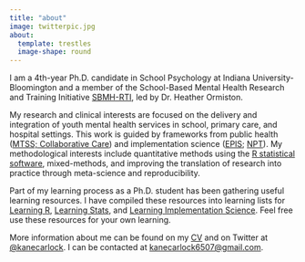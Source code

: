 ```yaml
---
title: "about"
image: twitterpic.jpg
about: 
  template: trestles
  image-shape: round
---
```


I am a 4th-year Ph.D. candidate in School Psychology at Indiana University-Bloomington and a member of the School-Based Mental Health Research and Training Initiative [SBMH-RTI](https://www.sbmhinitiative.com), led by Dr. Heather Ormiston.     

My research and clinical interests are focused on the delivery and integration of youth mental health services in school, primary care, and hospital settings. This work is guided by frameworks from public health ([MTSS; Collaborative Care](https://www.ncbi.nlm.nih.gov/pmc/articles/PMC5383210/)) and implementation science ([EPIS](https://episframework.com/); [NPT](https://implementationscience.biomedcentral.com/articles/10.1186/s13012-022-01191-x)). My methodological interests include quantitative methods using the [R statistical software](https://www.kanecarlock.com/learning%20r), mixed-methods, and improving the translation of research into practice through meta-science and reproducibility.

Part of my learning process as a Ph.D. student has been gathering useful learning resources. I have compiled these resources into learning lists for [Learning R](https://www.kanecarlock.com/learning%20r), [Learning Stats](https://www.kanecarlock.com/learning%20stats), and [Learning Implementation Science](https://www.kanecarlock.com/learning%20implementation%20science). Feel free use these resources for your own learning.

More information about me can be found on my [CV](https://www.kanecarlock.com/cv.html) and on Twitter at [@kanecarlock](https://twitter.com/kanecarlock). I can be contacted at [kanecarlock6507@gmail.com](mailto:kanecarlock6507@gmail.com).